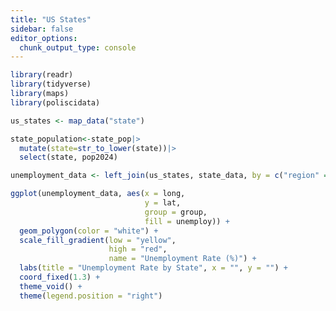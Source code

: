 ```yaml
---
title: "US States"
sidebar: false
editor_options: 
  chunk_output_type: console
---
```


```r
library(readr)
library(tidyverse)
library(maps)
library(poliscidata)
```

```r
us_states <- map_data("state")

state_population<-state_pop|>
  mutate(state=str_to_lower(state))|>
  select(state, pop2024)
```

```r
unemployment_data <- left_join(us_states, state_data, by = c("region" = "state_name"))

ggplot(unemployment_data, aes(x = long, 
                              y = lat, 
                              group = group, 
                              fill = unemploy)) +
  geom_polygon(color = "white") +
  scale_fill_gradient(low = "yellow", 
                      high = "red", 
                      name = "Unemployment Rate (%)") +
  labs(title = "Unemployment Rate by State", x = "", y = "") +
  coord_fixed(1.3) +
  theme_void() +
  theme(legend.position = "right")
```

